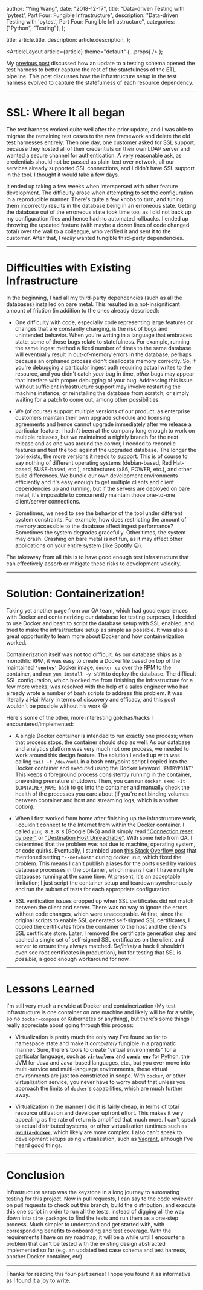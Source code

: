 
  author: "Ying Wang",
  date: "2018-12-17",
  title:
    "Data-driven Testing with 'pytest', Part Four: Fungible Infrastructure",
  description:
    "Data-driven Testing with 'pytest', Part Four: Fungible Infrastructure",
  categories: ["Python", "Testing"],
};

  title: article.title,
  description: article.description,
};

  <ArticleLayout article={article} theme="default" {...props} />
);

My [previous post](/posts/2018/12/10/data_driven_testing_three) discussed how an
update to a testing schema opened the test harness to better capture the rest of
the statefulness of the ETL pipeline. This post discusses how the infrastructure
setup in the test harness evolved to capture the statefulness of each resource
dependency.

---

# SSL: Where it all began

The test harness worked quite well after the prior update, and I was able to
migrate the remaining test cases to the new framework and delete the old test
harnesses entirely. Then one day, one customer asked for SSL support, because
they hosted all of their credentials on their own LDAP server and wanted a
secure channel for authentication. A very reasonable ask, as credentials should
not be passed as plain-text over network, all our services already supported SSL
connections, and I didn't have SSL support in the tool. I thought it would take
a few days.

It ended up taking a few weeks when interspersed with other feature development.
The difficulty arose when attempting to set the configuration in a reproducible
manner. There's quite a few knobs to turn, and tuning them incorrectly results
in the database being in an erroneous state. Getting the database out of the
erroneous state took time too, as I did not back up my configuration files and
hence had no automated rollbacks. I ended up throwing the updated feature (with
maybe a dozen lines of code changed total) over the wall to a colleague, who
verified it and sent it to the customer. After that, I _really_ wanted fungible
third-party dependencies.

---

# Difficulties with Existing Infrastructure

In the beginning, I had all my third-party dependencies (such as all the
databases) installed on bare metal. This resulted in a not-insignificant amount
of friction (in addition to the ones already described):

- One difficulty with code, especially code representing large features or
  changes that are constantly changing, is the risk of bugs and unintended
  behavior. When you're writing in a language that embraces state, some of those
  bugs relate to statefulness. For example, running the same ingest method a
  fixed number of times to the same database will eventually result in
  out-of-memory errors in the database, perhaps because an orphaned process
  didn't deallocate memory correctly. So, if you're debugging a particular
  ingest path requiring actual writes to the resource, and you didn't catch
  _your_ bug in time, _other_ bugs may appear that interfere with proper
  debugging of your bug. Addressing this issue without sufficient infrastructure
  support may involve restarting the machine instance, or reinstalling the
  database from scratch, or simply waiting for a patch to come out, among other
  possibilities.

- We (of course) support multiple versions of our product, as enterprise
  customers maintain their own upgrade schedule and licensing agreements and
  hence cannot upgrade immediately after we release a particular feature. I
  hadn't been at the company long enough to work on multiple releases, but we
  maintained a nightly branch for the next release and as one was around the
  corner, I needed to reconcile features and test the tool against the upgraded
  database. The longer the tool exists, the more versions it needs to support.
  This is of course to say nothing of different operating systems (debian-based,
  Red Hat-based, SUSE-based, etc.), architectures (x86, POWER, etc.), and other
  build differences. We bundle our own development environments efficiently and
  it's easy enough to get multiple clients and client dependencies up and
  running, but if the servers are deployed on bare metal, it's impossible to
  concurrently maintain those one-to-one client/server connections.

- Sometimes, we need to see the behavior of the tool under different system
  constraints. For example, how does restricting the amount of memory accessible
  to the database affect ingest performance? Sometimes the system degrades
  gracefully. Other times, the system may crash. Crashing on bare metal is not
  fun, as it may affect other applications on your entire system (like Spotify
  :unamused:).

The takeaway from all this is to have good enough test infrastructure that can
effectively absorb or mitigate these risks to development velocity.

---

# Solution: Containerization!

Taking yet another page from our QA team, which had good experiences with Docker
and containerizing our database for testing purposes, I decided to use Docker
and bash to script the database setup with SSL enabled, and tried to make the
infrastructure setup as simple as possible. It was also a great opportunity to
learn more about Docker and how containerization worked.

Containerization itself was not too difficult. As our database ships as a
monothlic RPM, it was easy to create a Dockerfile based on top of the maintained
[**`'centos'`**](https://hub.docker.com/_/centos/) Docker image, `docker cp`
over the RPM to the container, and run `yum install -y $RPM` to deploy the
database. The difficult SSL configuration, which blocked me from finishing the
infrastructure for a few more weeks, was resolved with the help of a sales
engineer who had already wrote a number of bash scripts to address this problem.
It was literally a Hail Mary in terms of discovery and efficacy, and this post
wouldn't be possible without his work :sweat_smile:

Here's some of the other, more interesting gotchas/hacks I
encountered/implemented:

- A single Docker container is intended to run exactly one process; when that
  process stops, the container should stop as well. As our database and
  analytics platform was very much not one process, we needed to work around
  this design feature. The solution I ended up with was calling `tail -f
/dev/null` in a bash entrypoint script I copied into the Docker container and
  executed using the Docker keyword `'ENTRYPOINT'`. This keeps _a_ foreground
  process consistently running in the container, preventing premature shutdown.
  Then, you can run `docker exec -it $CONTAINER_NAME bash` to go into the
  container and manually check the health of the processes you care about (if
  you're not binding volumes between container and host and streaming logs,
  which is another option).

- When I first worked from home after finishing up the infrastructure work, I
  couldn't connect to the Internet from within the Docker container. I called
  `ping 8.8.8.8` (Google DNS) and it simply read ["Connection reset by
  peer"](https://serverfault.com/questions/769578/curl-56-recv-failure-connection-reset-by-peer-when-hitting-docker-container)
  or ["Destination Host
  Unreachable"](https://stackoverflow.com/questions/33780947/not-able-to-connect-to-network-inside-docker-container).
  With some help from QA, I determined that the problem was not due to machine,
  operating system, or code quirks. Eventually, I stumbled upon [this Stack
  Overflow
  post](https://stackoverflow.com/questions/38295535/network-unreachable-inside-docker-container-without-net-host-parameter)
  that mentioned setting `"--net=host"` during `docker run`, which fixed the
  problem. This means I can't publish aliases for the ports used by various
  database processes in the container, which means I can't have multiple
  databases running at the same time. At present, it's an acceptable limitation;
  I just script the container setup and teardown synchronously and run the
  subset of tests for each appropriate configuration.

- SSL verification issues cropped up when SSL certificates did not match between
  the client and server. There was no way to ignore the errors without code
  changes, which were unacceptable. At first, since the original scripts to
  enable SSL generated self-signed SSL certificates, I copied the certificates
  from the container to the host and the client's SSL certificate store. Later,
  I removed the certificate generation step and cached a single set of
  self-signed SSL certificates on the client and server to ensure they always
  matched. _Definitely_ a hack (I shouldn't even see root certificates in
  production), but for testing that SSL is _possible_, a good enough workaround
  for now.

---

# Lessons Learned

I'm still very much a newbie at Docker and containerization (My test
infrastructure is one container on one machine and likely will be for a while,
so no `docker-compose` or Kubernetes or anything), but there's some things I
really appreciate about going through this process:

- Virtualization is pretty much the only way I've found so far to namespace
  state and make it _completely_ fungible in a pragmatic manner. Sure, there's
  tools to create "virtual environments" for a particular language, such as
  [**`virtualenv`**](https://docs.python.org/3/library/venv.html) and [**`conda
env`**](https://conda.io/docs/user-guide/tasks/manage-environments.html) for
  Python, the JVM for Java and Java-based languages, etc., but you ever move
  into multi-service and multi-language environments, these virtual environments
  are just too constricted in scope. With `docker`, or other virtualization
  service, you never have to worry about that unless you approach the limits of
  `docker`'s capabilities, which are much further away.

- Virtualization in the manner I did it is fairly cheap, in terms of total
  resource utilization and developer upfront effort. This makes it very
  appealing as the rate of return is amplified that much more. I can't speak to
  actual distributed systems, or other virtualization runtimes such as
  [**`nvidia-docker`**](https://github.com/NVIDIA/nvidia-docker), which likely
  are more complex. I also can't speak to development setups using
  virtualization, such as [Vagrant](https://www.vagrantup.com/), although I've
  heard good things.

---

# Conclusion

Infrastructure setup was the keystone in a long journey to automating testing
for this project. Now in pull requests, I can say to the code reviewer on pull
requests to check out this branch, build the distribution, and execute this one
script in order to run all the tests, instead of digging all the way down into
`site-packages` to find the tests and run them as a one-step process. Much
simpler to understand and get started with, with corresponding benefits to
onboarding and test coverage. With the requirements I have on my roadmap, it
will be a while until I encounter a problem that can't be tested with the
existing design abstracted implemented so far (e.g. an updated test case schema
and test harness, another Docker container, etc).

---

Thanks for reading this four-part series! I hope you found it as informative as
I found it a joy to write.
